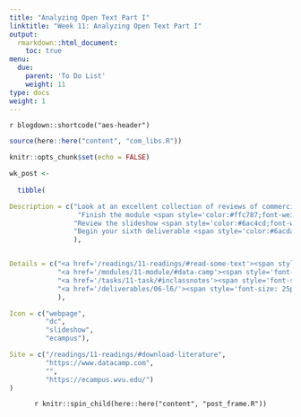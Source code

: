 ```yaml
---
title: "Analyzing Open Text Part I"
linktitle: "Week 11: Analyzing Open Text Part I"
output:
  rmarkdown::html_document:
    toc: true
menu:
  due:
    parent: 'To Do List'
    weight: 11
type: docs
weight: 1
---
```


`r blogdown::shortcode("aes-header")`

```r
source(here::here("content", "com_libs.R"))
```

```r
knitr::opts_chunk$set(echo = FALSE)
```

```r

wk_post <- 
  
  tibble(

Description = c("Look at an excellent collection of reviews of commercially available and free/open source qualitative softwares by going to <i>Choosing an appropriate CAQDAS package</i> over at Surrey University",
                 "Finish the module <span style='color:#ffc787;font-weight:bold'><i>Communicating with Data in the Tidyverse</i></span>",
                "Review the slideshow <span style='color:#6ac4cd;font-weight:bold'>Getting Familiar with Preprocessing</span> after class",
                "Begin your sixth deliverable <span style='color:#6acda5;font-weight:bold'>Revise and Resubmit/span> after recieving feedback on the fifth submission"
                ),


Details = c("<a href='/readings/11-readings/#read-some-text'><span style='font-size: 25px; color: #89cff0;'><i class='fas fa-info-circle'></i></span></a>",
            "<a href='/modules/11-module/#data-camp'><span style='font-size: 25px; color: #89cff0;'><i class='fas fa-info-circle'></i></span></a>",
            "<a href='/tasks/11-task/#inclassnotes'><span style='font-size: 25px; color: #89cff0;'><i class='fas fa-info-circle'></i></span></a>",
            "<a href='/deliverables/06-l6/'><span style='font-size: 25px; color: #89cff0;'><i class='fas fa-info-circle'></i></span></a>"
            ),

Icon = c("webpage",
         "dc",
         "slideshow",
         "ecampus"),

Site = c("/readings/11-readings/#download-literature",
         "https://www.datacamp.com",
         "",
         "https://ecampus.wvu.edu/")
)
```

<center>
`r knitr::spin_child(here::here("content", "post_frame.R"))`
</center>
